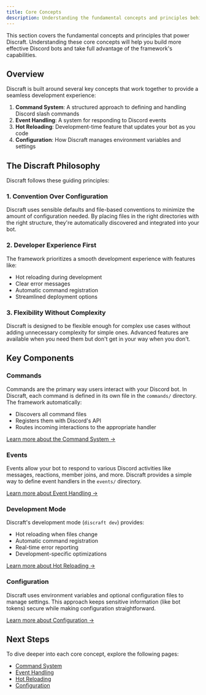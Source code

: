 ```yaml
---
title: Core Concepts
description: Understanding the fundamental concepts and principles behind Discraft.
---
```


This section covers the fundamental concepts and principles that power Discraft. Understanding these core concepts will help you build more effective Discord bots and take full advantage of the framework's capabilities.

## Overview

Discraft is built around several key concepts that work together to provide a seamless development experience:

1. **Command System**: A structured approach to defining and handling Discord slash commands
2. **Event Handling**: A system for responding to Discord events
3. **Hot Reloading**: Development-time feature that updates your bot as you code
4. **Configuration**: How Discraft manages environment variables and settings

## The Discraft Philosophy

Discraft follows these guiding principles:

### 1. Convention Over Configuration

Discraft uses sensible defaults and file-based conventions to minimize the amount of configuration needed. By placing files in the right directories with the right structure, they're automatically discovered and integrated into your bot.

### 2. Developer Experience First

The framework prioritizes a smooth development experience with features like:

- Hot reloading during development
- Clear error messages
- Automatic command registration
- Streamlined deployment options

### 3. Flexibility Without Complexity

Discraft is designed to be flexible enough for complex use cases without adding unnecessary complexity for simple ones. Advanced features are available when you need them but don't get in your way when you don't.

## Key Components

### Commands

Commands are the primary way users interact with your Discord bot. In Discraft, each command is defined in its own file in the `commands/` directory. The framework automatically:

- Discovers all command files
- Registers them with Discord's API
- Routes incoming interactions to the appropriate handler

[Learn more about the Command System →](/docs/core-concepts/command-system)

### Events

Events allow your bot to respond to various Discord activities like messages, reactions, member joins, and more. Discraft provides a simple way to define event handlers in the `events/` directory.

[Learn more about Event Handling →](/docs/core-concepts/event-handling)

### Development Mode

Discraft's development mode (`discraft dev`) provides:

- Hot reloading when files change
- Automatic command registration
- Real-time error reporting
- Development-specific optimizations

[Learn more about Hot Reloading →](/docs/core-concepts/hot-reloading)

### Configuration

Discraft uses environment variables and optional configuration files to manage settings. This approach keeps sensitive information (like bot tokens) secure while making configuration straightforward.

[Learn more about Configuration →](/docs/core-concepts/configuration)

## Next Steps

To dive deeper into each core concept, explore the following pages:

- [Command System](/docs/core-concepts/command-system)
- [Event Handling](/docs/core-concepts/event-handling)
- [Hot Reloading](/docs/core-concepts/hot-reloading)
- [Configuration](/docs/core-concepts/configuration)
